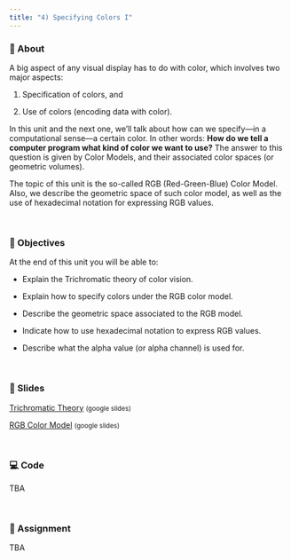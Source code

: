 ```yaml
---
title: "4) Specifying Colors I"
---
```



### 📖 About

A big aspect of any visual display has to do with color, which involves two 
major aspects: 

1) Specification of colors, and 

2) Use of colors (encoding data with color).

In this unit and the next one, we'll talk about how can we specify---in a 
computational sense---a certain color. In other words: __How do we tell a 
computer program what kind of color we want to use?__ The answer to this 
question is given by Color Models, and their associated color spaces 
(or geometric volumes).

The topic of this unit is the so-called RGB (Red-Green-Blue) Color Model. Also, 
we describe the geometric space of such color model, as well as the use of 
hexadecimal notation for expressing RGB values.


<br>


### 🎯 Objectives

At the end of this unit you will be able to:

- Explain the Trichromatic theory of color vision.

- Explain how to specify colors under the RGB color model.

- Describe the geometric space associated to the RGB model.

- Indicate how to use hexadecimal notation to express RGB values.

- Describe what the alpha value (or alpha channel) is used for.


<br>


### 🌠 Slides

<a href="https://docs.google.com/presentation/d/1yzU4HQzR0Sh8f2PQQ7oKFN5X93wt0RyqniVNLpNbMpQ/edit?usp=sharing" target="_blank">Trichromatic Theory</a> <small>(google slides)</small>

<a href="https://docs.google.com/presentation/d/1q_Rxrn2ldFmeBiZUZ-_YTS3vqZw1g0RndgG348-UniU/edit?usp=sharing" target="_blank">RGB Color Model</a> <small>(google slides)</small>


<br>


### 💻 Code

TBA


<br>


### 📖 Assignment

TBA
